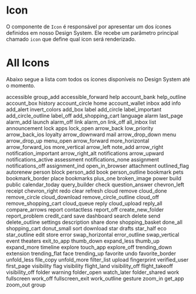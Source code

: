 

<Meta title="Data Display|Iconography" component={Icon} />

# Icon

O componente de `Icon` é responsável por apresentar um dos ícones definidos em nosso Design System. Ele recebe um parâmetro principal chamado `icon` que define qual icon será renderizado.

<Preview>
  <Story name="Base" parameters={{
    design: {
      type: 'figma',
      url: 'https://www.figma.com/file/O3bKxIcsj2rc1FNIRclJyT/Saturn-System?node-id=18%3A0'
    }
  }}>
    <ThemeProvider>
      <Icon icon='face' />
    </ThemeProvider>
  </Story>
</Preview>

<Props of={Icon} />

# All Icons

Abaixo segue a lista com todos os ícones disponíveis no Design System até o momento.

<Preview>
  <Story name="All Icons" parameters={{
    design: {
      type: 'figma',
      url: 'https://www.figma.com/file/O3bKxIcsj2rc1FNIRclJyT/Saturn-System?node-id=18%3A0'
    }
  }}>
    <ThemeProvider>
      <Flex flexWrap='wrap'>
        <Flex width={1/8} alignItems='center' flexDirection='column' margin='10px 0'><Icon icon='accessible' /><Caption>accessible</Caption></Flex>
        <Flex width={1/8} alignItems='center' flexDirection='column' margin='10px 0'><Icon icon='group_add' /><Caption>group_add</Caption></Flex>
        <Flex width={1/8} alignItems='center' flexDirection='column' margin='10px 0'><Icon icon='accessible_forward' /><Caption>accessible_forward</Caption></Flex>
        <Flex width={1/8} alignItems='center' flexDirection='column' margin='10px 0'><Icon icon='help' /><Caption>help</Caption></Flex>
        <Flex width={1/8} alignItems='center' flexDirection='column' margin='10px 0'><Icon icon='account_bank' /><Caption>account_bank</Caption></Flex>
        <Flex width={1/8} alignItems='center' flexDirection='column' margin='10px 0'><Icon icon='help_outline' /><Caption>help_outline</Caption></Flex>
        <Flex width={1/8} alignItems='center' flexDirection='column' margin='10px 0'><Icon icon='account_box' /><Caption>account_box</Caption></Flex>
        <Flex width={1/8} alignItems='center' flexDirection='column' margin='10px 0'><Icon icon='history' /><Caption>history</Caption></Flex>
        <Flex width={1/8} alignItems='center' flexDirection='column' margin='10px 0'><Icon icon='account_circle' /><Caption>account_circle</Caption></Flex>
        <Flex width={1/8} alignItems='center' flexDirection='column' margin='10px 0'><Icon icon='home' /><Caption>home</Caption></Flex>
        <Flex width={1/8} alignItems='center' flexDirection='column' margin='10px 0'><Icon icon='account_wallet' /><Caption>account_wallet</Caption></Flex>
        <Flex width={1/8} alignItems='center' flexDirection='column' margin='10px 0'><Icon icon='inbox' /><Caption>inbox</Caption></Flex>
        <Flex width={1/8} alignItems='center' flexDirection='column' margin='10px 0'><Icon icon='add' /><Caption>add</Caption></Flex>
        <Flex width={1/8} alignItems='center' flexDirection='column' margin='10px 0'><Icon icon='info' /><Caption>info</Caption></Flex>
        <Flex width={1/8} alignItems='center' flexDirection='column' margin='10px 0'><Icon icon='add_alert' /><Caption>add_alert</Caption></Flex>
        <Flex width={1/8} alignItems='center' flexDirection='column' margin='10px 0'><Icon icon='invert_colors' /><Caption>invert_colors</Caption></Flex>
        <Flex width={1/8} alignItems='center' flexDirection='column' margin='10px 0'><Icon icon='add_box' /><Caption>add_box</Caption></Flex>
        <Flex width={1/8} alignItems='center' flexDirection='column' margin='10px 0'><Icon icon='label' /><Caption>label</Caption></Flex>
        <Flex width={1/8} alignItems='center' flexDirection='column' margin='10px 0'><Icon icon='add_circle' /><Caption>add_circle</Caption></Flex>
        <Flex width={1/8} alignItems='center' flexDirection='column' margin='10px 0'><Icon icon='label_important' /><Caption>label_important</Caption></Flex>
        <Flex width={1/8} alignItems='center' flexDirection='column' margin='10px 0'><Icon icon='add_circle_outline' /><Caption>add_circle_outline</Caption></Flex>
        <Flex width={1/8} alignItems='center' flexDirection='column' margin='10px 0'><Icon icon='label_off' /><Caption>label_off</Caption></Flex>
        <Flex width={1/8} alignItems='center' flexDirection='column' margin='10px 0'><Icon icon='add_shopping_cart' /><Caption>add_shopping_cart</Caption></Flex>
        <Flex width={1/8} alignItems='center' flexDirection='column' margin='10px 0'><Icon icon='language' /><Caption>language</Caption></Flex>
        <Flex width={1/8} alignItems='center' flexDirection='column' margin='10px 0'><Icon icon='alarm' /><Caption>alarm</Caption></Flex>
        <Flex width={1/8} alignItems='center' flexDirection='column' margin='10px 0'><Icon icon='last_page' /><Caption>last_page</Caption></Flex>
        <Flex width={1/8} alignItems='center' flexDirection='column' margin='10px 0'><Icon icon='alarm_add' /><Caption>alarm_add</Caption></Flex>
        <Flex width={1/8} alignItems='center' flexDirection='column' margin='10px 0'><Icon icon='launch' /><Caption>launch</Caption></Flex>
        <Flex width={1/8} alignItems='center' flexDirection='column' margin='10px 0'><Icon icon='alarm_off' /><Caption>alarm_off</Caption></Flex>
        <Flex width={1/8} alignItems='center' flexDirection='column' margin='10px 0'><Icon icon='link' /><Caption>link</Caption></Flex>
        <Flex width={1/8} alignItems='center' flexDirection='column' margin='10px 0'><Icon icon='alarm_on' /><Caption>alarm_on</Caption></Flex>
        <Flex width={1/8} alignItems='center' flexDirection='column' margin='10px 0'><Icon icon='link_off' /><Caption>link_off</Caption></Flex>
        <Flex width={1/8} alignItems='center' flexDirection='column' margin='10px 0'><Icon icon='all_inbox' /><Caption>all_inbox</Caption></Flex>
        <Flex width={1/8} alignItems='center' flexDirection='column' margin='10px 0'><Icon icon='list' /><Caption>list</Caption></Flex>
        <Flex width={1/8} alignItems='center' flexDirection='column' margin='10px 0'><Icon icon='announcement' /><Caption>announcement</Caption></Flex>
        <Flex width={1/8} alignItems='center' flexDirection='column' margin='10px 0'><Icon icon='lock' /><Caption>lock</Caption></Flex>
        <Flex width={1/8} alignItems='center' flexDirection='column' margin='10px 0'><Icon icon='apps' /><Caption>apps</Caption></Flex>
        <Flex width={1/8} alignItems='center' flexDirection='column' margin='10px 0'><Icon icon='lock_open' /><Caption>lock_open</Caption></Flex>
        <Flex width={1/8} alignItems='center' flexDirection='column' margin='10px 0'><Icon icon='arrow_back' /><Caption>arrow_back</Caption></Flex>
        <Flex width={1/8} alignItems='center' flexDirection='column' margin='10px 0'><Icon icon='low_priority' /><Caption>low_priority</Caption></Flex>
        <Flex width={1/8} alignItems='center' flexDirection='column' margin='10px 0'><Icon icon='arrow_back_ios' /><Caption>arrow_back_ios</Caption></Flex>
        <Flex width={1/8} alignItems='center' flexDirection='column' margin='10px 0'><Icon icon='loyalty' /><Caption>loyalty</Caption></Flex>
        <Flex width={1/8} alignItems='center' flexDirection='column' margin='10px 0'><Icon icon='arrow_downward' /><Caption>arrow_downward</Caption></Flex>
        <Flex width={1/8} alignItems='center' flexDirection='column' margin='10px 0'><Icon icon='mail' /><Caption>mail</Caption></Flex>
        <Flex width={1/8} alignItems='center' flexDirection='column' margin='10px 0'><Icon icon='arrow_drop_down' /><Caption>arrow_drop_down</Caption></Flex>
        <Flex width={1/8} alignItems='center' flexDirection='column' margin='10px 0'><Icon icon='menu' /><Caption>menu</Caption></Flex>
        <Flex width={1/8} alignItems='center' flexDirection='column' margin='10px 0'><Icon icon='arrow_drop_up' /><Caption>arrow_drop_up</Caption></Flex>
        <Flex width={1/8} alignItems='center' flexDirection='column' margin='10px 0'><Icon icon='menu_open' /><Caption>menu_open</Caption></Flex>
        <Flex width={1/8} alignItems='center' flexDirection='column' margin='10px 0'><Icon icon='arrow_forward' /><Caption>arrow_forward</Caption></Flex>
        <Flex width={1/8} alignItems='center' flexDirection='column' margin='10px 0'><Icon icon='more_horizontal' /><Caption>more_horizontal</Caption></Flex>
        <Flex width={1/8} alignItems='center' flexDirection='column' margin='10px 0'><Icon icon='arrow_forward_ios' /><Caption>arrow_forward_ios</Caption></Flex>
        <Flex width={1/8} alignItems='center' flexDirection='column' margin='10px 0'><Icon icon='more_vertical' /><Caption>more_vertical</Caption></Flex>
        <Flex width={1/8} alignItems='center' flexDirection='column' margin='10px 0'><Icon icon='arrow_left' /><Caption>arrow_left</Caption></Flex>
        <Flex width={1/8} alignItems='center' flexDirection='column' margin='10px 0'><Icon icon='note_add' /><Caption>note_add</Caption></Flex>
        <Flex width={1/8} alignItems='center' flexDirection='column' margin='10px 0'><Icon icon='arrow_right' /><Caption>arrow_right</Caption></Flex>
        <Flex width={1/8} alignItems='center' flexDirection='column' margin='10px 0'><Icon icon='notification_important' /><Caption>notification_important</Caption></Flex>
        <Flex width={1/8} alignItems='center' flexDirection='column' margin='10px 0'><Icon icon='arrow_right_alt' /><Caption>arrow_right_alt</Caption></Flex>
        <Flex width={1/8} alignItems='center' flexDirection='column' margin='10px 0'><Icon icon='notifications' /><Caption>notifications</Caption></Flex>
        <Flex width={1/8} alignItems='center' flexDirection='column' margin='10px 0'><Icon icon='arrow_upward' /><Caption>arrow_upward</Caption></Flex>
        <Flex width={1/8} alignItems='center' flexDirection='column' margin='10px 0'><Icon icon='notifications_active' /><Caption>notifications_active</Caption></Flex>
        <Flex width={1/8} alignItems='center' flexDirection='column' margin='10px 0'><Icon icon='assessment' /><Caption>assessment</Caption></Flex>
        <Flex width={1/8} alignItems='center' flexDirection='column' margin='10px 0'><Icon icon='notifications_none' /><Caption>notifications_none</Caption></Flex>
        <Flex width={1/8} alignItems='center' flexDirection='column' margin='10px 0'><Icon icon='assignment' /><Caption>assignment</Caption></Flex>
        <Flex width={1/8} alignItems='center' flexDirection='column' margin='10px 0'><Icon icon='notifications_off' /><Caption>notifications_off</Caption></Flex>
        <Flex width={1/8} alignItems='center' flexDirection='column' margin='10px 0'><Icon icon='assignment_ind' /><Caption>assignment_ind</Caption></Flex>
        <Flex width={1/8} alignItems='center' flexDirection='column' margin='10px 0'><Icon icon='open_in_browser' /><Caption>open_in_browser</Caption></Flex>
        <Flex width={1/8} alignItems='center' flexDirection='column' margin='10px 0'><Icon icon='attachment' /><Caption>attachment</Caption></Flex>
        <Flex width={1/8} alignItems='center' flexDirection='column' margin='10px 0'><Icon icon='outlined_flag' /><Caption>outlined_flag</Caption></Flex>
        <Flex width={1/8} alignItems='center' flexDirection='column' margin='10px 0'><Icon icon='autorenew' /><Caption>autorenew</Caption></Flex>
        <Flex width={1/8} alignItems='center' flexDirection='column' margin='10px 0'><Icon icon='person' /><Caption>person</Caption></Flex>
        <Flex width={1/8} alignItems='center' flexDirection='column' margin='10px 0'><Icon icon='block' /><Caption>block</Caption></Flex>
        <Flex width={1/8} alignItems='center' flexDirection='column' margin='10px 0'><Icon icon='person_add' /><Caption>person_add</Caption></Flex>
        <Flex width={1/8} alignItems='center' flexDirection='column' margin='10px 0'><Icon icon='book' /><Caption>book</Caption></Flex>
        <Flex width={1/8} alignItems='center' flexDirection='column' margin='10px 0'><Icon icon='person_outline' /><Caption>person_outline</Caption></Flex>
        <Flex width={1/8} alignItems='center' flexDirection='column' margin='10px 0'><Icon icon='bookmark' /><Caption>bookmark</Caption></Flex>
        <Flex width={1/8} alignItems='center' flexDirection='column' margin='10px 0'><Icon icon='pets' /><Caption>pets</Caption></Flex>
        <Flex width={1/8} alignItems='center' flexDirection='column' margin='10px 0'><Icon icon='bookmark_border' /><Caption>bookmark_border</Caption></Flex>
        <Flex width={1/8} alignItems='center' flexDirection='column' margin='10px 0'><Icon icon='place' /><Caption>place</Caption></Flex>
        <Flex width={1/8} alignItems='center' flexDirection='column' margin='10px 0'><Icon icon='bookmarks' /><Caption>bookmarks</Caption></Flex>
        <Flex width={1/8} alignItems='center' flexDirection='column' margin='10px 0'><Icon icon='plus_one' /><Caption>plus_one</Caption></Flex>
        <Flex width={1/8} alignItems='center' flexDirection='column' margin='10px 0'><Icon icon='broken_image' /><Caption>broken_image</Caption></Flex>
        <Flex width={1/8} alignItems='center' flexDirection='column' margin='10px 0'><Icon icon='power' /><Caption>power</Caption></Flex>
        <Flex width={1/8} alignItems='center' flexDirection='column' margin='10px 0'><Icon icon='build' /><Caption>build</Caption></Flex>
        <Flex width={1/8} alignItems='center' flexDirection='column' margin='10px 0'><Icon icon='public' /><Caption>public</Caption></Flex>
        <Flex width={1/8} alignItems='center' flexDirection='column' margin='10px 0'><Icon icon='calendar_today' /><Caption>calendar_today</Caption></Flex>
        <Flex width={1/8} alignItems='center' flexDirection='column' margin='10px 0'><Icon icon='query_builder' /><Caption>query_builder</Caption></Flex>
        <Flex width={1/8} alignItems='center' flexDirection='column' margin='10px 0'><Icon icon='check' /><Caption>check</Caption></Flex>
        <Flex width={1/8} alignItems='center' flexDirection='column' margin='10px 0'><Icon icon='question_answer' /><Caption>question_answer</Caption></Flex>
        <Flex width={1/8} alignItems='center' flexDirection='column' margin='10px 0'><Icon icon='chevron_left' /><Caption>chevron_left</Caption></Flex>
        <Flex width={1/8} alignItems='center' flexDirection='column' margin='10px 0'><Icon icon='receipt' /><Caption>receipt</Caption></Flex>
        <Flex width={1/8} alignItems='center' flexDirection='column' margin='10px 0'><Icon icon='chevron_right' /><Caption>chevron_right</Caption></Flex>
        <Flex width={1/8} alignItems='center' flexDirection='column' margin='10px 0'><Icon icon='redo' /><Caption>redo</Caption></Flex>
        <Flex width={1/8} alignItems='center' flexDirection='column' margin='10px 0'><Icon icon='clear' /><Caption>clear</Caption></Flex>
        <Flex width={1/8} alignItems='center' flexDirection='column' margin='10px 0'><Icon icon='refresh' /><Caption>refresh</Caption></Flex>
        <Flex width={1/8} alignItems='center' flexDirection='column' margin='10px 0'><Icon icon='cloud' /><Caption>cloud</Caption></Flex>
        <Flex width={1/8} alignItems='center' flexDirection='column' margin='10px 0'><Icon icon='remove' /><Caption>remove</Caption></Flex>
        <Flex width={1/8} alignItems='center' flexDirection='column' margin='10px 0'><Icon icon='cloud_done' /><Caption>cloud_done</Caption></Flex>
        <Flex width={1/8} alignItems='center' flexDirection='column' margin='10px 0'><Icon icon='remove_circle' /><Caption>remove_circle</Caption></Flex>
        <Flex width={1/8} alignItems='center' flexDirection='column' margin='10px 0'><Icon icon='cloud_download' /><Caption>cloud_download</Caption></Flex>
        <Flex width={1/8} alignItems='center' flexDirection='column' margin='10px 0'><Icon icon='remove_circle_outline' /><Caption>remove_circle_outline</Caption></Flex>
        <Flex width={1/8} alignItems='center' flexDirection='column' margin='10px 0'><Icon icon='cloud_off' /><Caption>cloud_off</Caption></Flex>
        <Flex width={1/8} alignItems='center' flexDirection='column' margin='10px 0'><Icon icon='remove_shopping_cart' /><Caption>remove_shopping_cart</Caption></Flex>
        <Flex width={1/8} alignItems='center' flexDirection='column' margin='10px 0'><Icon icon='cloud_queue' /><Caption>cloud_queue</Caption></Flex>
        <Flex width={1/8} alignItems='center' flexDirection='column' margin='10px 0'><Icon icon='reply' /><Caption>reply</Caption></Flex>
        <Flex width={1/8} alignItems='center' flexDirection='column' margin='10px 0'><Icon icon='cloud_upload' /><Caption>cloud_upload</Caption></Flex>
        <Flex width={1/8} alignItems='center' flexDirection='column' margin='10px 0'><Icon icon='reply_all' /><Caption>reply_all</Caption></Flex>
        <Flex width={1/8} alignItems='center' flexDirection='column' margin='10px 0'><Icon icon='compare_arrows' /><Caption>compare_arrows</Caption></Flex>
        <Flex width={1/8} alignItems='center' flexDirection='column' margin='10px 0'><Icon icon='report' /><Caption>report</Caption></Flex>
        <Flex width={1/8} alignItems='center' flexDirection='column' margin='10px 0'><Icon icon='contactless' /><Caption>contactless</Caption></Flex>
        <Flex width={1/8} alignItems='center' flexDirection='column' margin='10px 0'><Icon icon='report_off' /><Caption>report_off</Caption></Flex>
        <Flex width={1/8} alignItems='center' flexDirection='column' margin='10px 0'><Icon icon='create_new_folder' /><Caption>create_new_folder</Caption></Flex>
        <Flex width={1/8} alignItems='center' flexDirection='column' margin='10px 0'><Icon icon='report_problem' /><Caption>report_problem</Caption></Flex>
        <Flex width={1/8} alignItems='center' flexDirection='column' margin='10px 0'><Icon icon='credit_card' /><Caption>credit_card</Caption></Flex>
        <Flex width={1/8} alignItems='center' flexDirection='column' margin='10px 0'><Icon icon='save' /><Caption>save</Caption></Flex>
        <Flex width={1/8} alignItems='center' flexDirection='column' margin='10px 0'><Icon icon='dashboard' /><Caption>dashboard</Caption></Flex>
        <Flex width={1/8} alignItems='center' flexDirection='column' margin='10px 0'><Icon icon='search' /><Caption>search</Caption></Flex>
        <Flex width={1/8} alignItems='center' flexDirection='column' margin='10px 0'><Icon icon='delete' /><Caption>delete</Caption></Flex>
        <Flex width={1/8} alignItems='center' flexDirection='column' margin='10px 0'><Icon icon='send' /><Caption>send</Caption></Flex>
        <Flex width={1/8} alignItems='center' flexDirection='column' margin='10px 0'><Icon icon='delete_outline' /><Caption>delete_outline</Caption></Flex>
        <Flex width={1/8} alignItems='center' flexDirection='column' margin='10px 0'><Icon icon='settings' /><Caption>settings</Caption></Flex>
        <Flex width={1/8} alignItems='center' flexDirection='column' margin='10px 0'><Icon icon='description' /><Caption>description</Caption></Flex>
        <Flex width={1/8} alignItems='center' flexDirection='column' margin='10px 0'><Icon icon='share' /><Caption>share</Caption></Flex>
        <Flex width={1/8} alignItems='center' flexDirection='column' margin='10px 0'><Icon icon='done' /><Caption>done</Caption></Flex>
        <Flex width={1/8} alignItems='center' flexDirection='column' margin='10px 0'><Icon icon='shopping_basket' /><Caption>shopping_basket</Caption></Flex>
        <Flex width={1/8} alignItems='center' flexDirection='column' margin='10px 0'><Icon icon='done_all' /><Caption>done_all</Caption></Flex>
        <Flex width={1/8} alignItems='center' flexDirection='column' margin='10px 0'><Icon icon='shopping_cart' /><Caption>shopping_cart</Caption></Flex>
        <Flex width={1/8} alignItems='center' flexDirection='column' margin='10px 0'><Icon icon='donut_small' /><Caption>donut_small</Caption></Flex>
        <Flex width={1/8} alignItems='center' flexDirection='column' margin='10px 0'><Icon icon='sort' /><Caption>sort</Caption></Flex>
        <Flex width={1/8} alignItems='center' flexDirection='column' margin='10px 0'><Icon icon='download' /><Caption>download</Caption></Flex>
        <Flex width={1/8} alignItems='center' flexDirection='column' margin='10px 0'><Icon icon='star' /><Caption>star</Caption></Flex>
        <Flex width={1/8} alignItems='center' flexDirection='column' margin='10px 0'><Icon icon='drafts' /><Caption>drafts</Caption></Flex>
        <Flex width={1/8} alignItems='center' flexDirection='column' margin='10px 0'><Icon icon='star_half' /><Caption>star_half</Caption></Flex>
        <Flex width={1/8} alignItems='center' flexDirection='column' margin='10px 0'><Icon icon='eco' /><Caption>eco</Caption></Flex>
        <Flex width={1/8} alignItems='center' flexDirection='column' margin='10px 0'><Icon icon='star_outline' /><Caption>star_outline</Caption></Flex>
        <Flex width={1/8} alignItems='center' flexDirection='column' margin='10px 0'><Icon icon='edit' /><Caption>edit</Caption></Flex>
        <Flex width={1/8} alignItems='center' flexDirection='column' margin='10px 0'><Icon icon='store' /><Caption>store</Caption></Flex>
        <Flex width={1/8} alignItems='center' flexDirection='column' margin='10px 0'><Icon icon='error' /><Caption>error</Caption></Flex>
        <Flex width={1/8} alignItems='center' flexDirection='column' margin='10px 0'><Icon icon='swap_horizontal' /><Caption>swap_horizontal</Caption></Flex>
        <Flex width={1/8} alignItems='center' flexDirection='column' margin='10px 0'><Icon icon='error_outline' /><Caption>error_outline</Caption></Flex>
        <Flex width={1/8} alignItems='center' flexDirection='column' margin='10px 0'><Icon icon='swap_vertical' /><Caption>swap_vertical</Caption></Flex>
        <Flex width={1/8} alignItems='center' flexDirection='column' margin='10px 0'><Icon icon='event' /><Caption>event</Caption></Flex>
        <Flex width={1/8} alignItems='center' flexDirection='column' margin='10px 0'><Icon icon='theaters' /><Caption>theaters</Caption></Flex>
        <Flex width={1/8} alignItems='center' flexDirection='column' margin='10px 0'><Icon icon='exit_to_app' /><Caption>exit_to_app</Caption></Flex>
        <Flex width={1/8} alignItems='center' flexDirection='column' margin='10px 0'><Icon icon='thumb_down' /><Caption>thumb_down</Caption></Flex>
        <Flex width={1/8} alignItems='center' flexDirection='column' margin='10px 0'><Icon icon='expand_less' /><Caption>expand_less</Caption></Flex>
        <Flex width={1/8} alignItems='center' flexDirection='column' margin='10px 0'><Icon icon='thumb_up' /><Caption>thumb_up</Caption></Flex>
        <Flex width={1/8} alignItems='center' flexDirection='column' margin='10px 0'><Icon icon='expand_more' /><Caption>expand_more</Caption></Flex>
        <Flex width={1/8} alignItems='center' flexDirection='column' margin='10px 0'><Icon icon='timeline' /><Caption>timeline</Caption></Flex>
        <Flex width={1/8} alignItems='center' flexDirection='column' margin='10px 0'><Icon icon='explore' /><Caption>explore</Caption></Flex>
        <Flex width={1/8} alignItems='center' flexDirection='column' margin='10px 0'><Icon icon='touch_app' /><Caption>touch_app</Caption></Flex>
        <Flex width={1/8} alignItems='center' flexDirection='column' margin='10px 0'><Icon icon='explore_off' /><Caption>explore_off</Caption></Flex>
        <Flex width={1/8} alignItems='center' flexDirection='column' margin='10px 0'><Icon icon='trending_down' /><Caption>trending_down</Caption></Flex>
        <Flex width={1/8} alignItems='center' flexDirection='column' margin='10px 0'><Icon icon='extension' /><Caption>extension</Caption></Flex>
        <Flex width={1/8} alignItems='center' flexDirection='column' margin='10px 0'><Icon icon='trending_flat' /><Caption>trending_flat</Caption></Flex>
        <Flex width={1/8} alignItems='center' flexDirection='column' margin='10px 0'><Icon icon='face' /><Caption>face</Caption></Flex>
        <Flex width={1/8} alignItems='center' flexDirection='column' margin='10px 0'><Icon icon='trending_up' /><Caption>trending_up</Caption></Flex>
        <Flex width={1/8} alignItems='center' flexDirection='column' margin='10px 0'><Icon icon='favorite' /><Caption>favorite</Caption></Flex>
        <Flex width={1/8} alignItems='center' flexDirection='column' margin='10px 0'><Icon icon='undo' /><Caption>undo</Caption></Flex>
        <Flex width={1/8} alignItems='center' flexDirection='column' margin='10px 0'><Icon icon='favorite_border' /><Caption>favorite_border</Caption></Flex>
        <Flex width={1/8} alignItems='center' flexDirection='column' margin='10px 0'><Icon icon='unfold_less' /><Caption>unfold_less</Caption></Flex>
        <Flex width={1/8} alignItems='center' flexDirection='column' margin='10px 0'><Icon icon='file_copy' /><Caption>file_copy</Caption></Flex>
        <Flex width={1/8} alignItems='center' flexDirection='column' margin='10px 0'><Icon icon='unfold_more' /><Caption>unfold_more</Caption></Flex>
        <Flex width={1/8} alignItems='center' flexDirection='column' margin='10px 0'><Icon icon='filter_list' /><Caption>filter_list</Caption></Flex>
        <Flex width={1/8} alignItems='center' flexDirection='column' margin='10px 0'><Icon icon='upload' /><Caption>upload</Caption></Flex>
        <Flex width={1/8} alignItems='center' flexDirection='column' margin='10px 0'><Icon icon='fingerprint' /><Caption>fingerprint</Caption></Flex>
        <Flex width={1/8} alignItems='center' flexDirection='column' margin='10px 0'><Icon icon='verified_user' /><Caption>verified_user</Caption></Flex>
        <Flex width={1/8} alignItems='center' flexDirection='column' margin='10px 0'><Icon icon='first_page' /><Caption>first_page</Caption></Flex>
        <Flex width={1/8} alignItems='center' flexDirection='column' margin='10px 0'><Icon icon='visibility-outline' /><Caption>visibility</Caption></Flex>
        <Flex width={1/8} alignItems='center' flexDirection='column' margin='10px 0'><Icon icon='flag' /><Caption>flag</Caption></Flex>
        <Flex width={1/8} alignItems='center' flexDirection='column' margin='10px 0'><Icon icon='visibility' /><Caption>visibility</Caption></Flex>
        <Flex width={1/8} alignItems='center' flexDirection='column' margin='10px 0'><Icon icon='flight_land' /><Caption>flight_land</Caption></Flex>
        <Flex width={1/8} alignItems='center' flexDirection='column' margin='10px 0'><Icon icon='visibility_off-outline' /><Caption>visibility_off</Caption></Flex>
        <Flex width={1/8} alignItems='center' flexDirection='column' margin='10px 0'><Icon icon='flight_takeoff' /><Caption>flight_takeoff</Caption></Flex>
        <Flex width={1/8} alignItems='center' flexDirection='column' margin='10px 0'><Icon icon='visibility_off' /><Caption>visibility_off</Caption></Flex>
        <Flex width={1/8} alignItems='center' flexDirection='column' margin='10px 0'><Icon icon='folder' /><Caption>folder</Caption></Flex>
        <Flex width={1/8} alignItems='center' flexDirection='column' margin='10px 0'><Icon icon='warning' /><Caption>warning</Caption></Flex>
        <Flex width={1/8} alignItems='center' flexDirection='column' margin='10px 0'><Icon icon='folder_open' /><Caption>folder_open</Caption></Flex>
        <Flex width={1/8} alignItems='center' flexDirection='column' margin='10px 0'><Icon icon='watch_later' /><Caption>watch_later</Caption></Flex>
        <Flex width={1/8} alignItems='center' flexDirection='column' margin='10px 0'><Icon icon='folder_shared' /><Caption>folder_shared</Caption></Flex>
        <Flex width={1/8} alignItems='center' flexDirection='column' margin='10px 0'><Icon icon='work' /><Caption>work</Caption></Flex>
        <Flex width={1/8} alignItems='center' flexDirection='column' margin='10px 0'><Icon icon='fullscreen' /><Caption>fullscreen</Caption></Flex>
        <Flex width={1/8} alignItems='center' flexDirection='column' margin='10px 0'><Icon icon='work_off' /><Caption>work_off</Caption></Flex>
        <Flex width={1/8} alignItems='center' flexDirection='column' margin='10px 0'><Icon icon='fullscreen_exit' /><Caption>fullscreen_exit</Caption></Flex>
        <Flex width={1/8} alignItems='center' flexDirection='column' margin='10px 0'><Icon icon='work_outline' /><Caption>work_outline</Caption></Flex>
        <Flex width={1/8} alignItems='center' flexDirection='column' margin='10px 0'><Icon icon='gesture' /><Caption>gesture</Caption></Flex>
        <Flex width={1/8} alignItems='center' flexDirection='column' margin='10px 0'><Icon icon='zoom_in' /><Caption>zoom_in</Caption></Flex>
        <Flex width={1/8} alignItems='center' flexDirection='column' margin='10px 0'><Icon icon='get_app' /><Caption>get_app</Caption></Flex>
        <Flex width={1/8} alignItems='center' flexDirection='column' margin='10px 0'><Icon icon='zoom_out' /><Caption>zoom_out</Caption></Flex>
        <Flex width={1/8} alignItems='center' flexDirection='column' margin='10px 0'><Icon icon='group' /><Caption>group</Caption></Flex>
      </Flex>
    </ThemeProvider>
  </Story>
</Preview>
